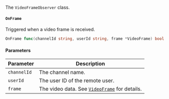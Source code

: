 The `VideoFrameObserver` class.

#### `OnFrame`

Triggered when a video frame is received.

```go
OnFrame func(channelId string, userId string, frame *VideoFrame) bool
```

#### Parameters

| Parameter | Description |
|---------------|----------------------------------------------------------------------|
| `channelId` | The channel name.             |
| `userId` | The user ID of the remote user.             |
| `frame`| The video data. See [`VideoFrame`](#videoframe) for details.         |